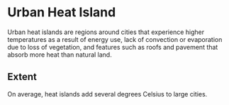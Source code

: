 # Urban Heat Island

Urban heat islands are regions around cities that experience higher temperatures as a result of energy use, lack of convection or evaporation due to loss of vegetation, and features such as roofs and pavement that absorb more heat than natural land.

## Extent
On average, heat islands add several degrees Celsius to large cities.